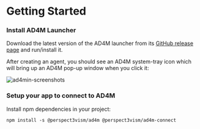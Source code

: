 
# Getting Started

<Steps>

### Install AD4M Launcher

Download the latest version of the AD4M launcher from
its [GitHub release page](https://github.com/perspect3vism/ad4min/releases) and run/install it.

After creating an agent, you should see an AD4M system-tray icon which will
bring up an AD4M pop-up window when you click it:

![ad4min-screenshots](/images/launcher.jpg)

### Setup your app to connect to AD4M

Install npm dependencies in your project:

```
npm install -s @perspect3vism/ad4m @perspect3vism/ad4m-connect
```

</Steps>
